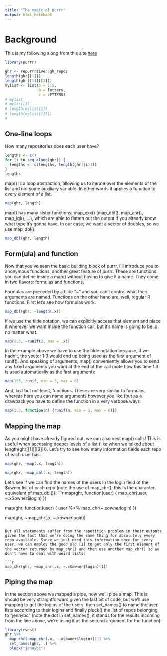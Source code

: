 ```yaml
---
title: "The magic of purrr"
output: html_notebook
---
```


# Background

This is my following along from this site [here](http://ctlente.com/en/purrr-magic/)

```r
library(purrr)

ghr <- repurrrsive::gh_repos
length(ghr[[1]])
length(ghr[[1]][[3]])
mylist <- list(a = 1:5,
               b = letters,
               c = LETTERS)
# mylist
# mylist[1]
# length(mylist[1])
# length(mylist[[1]])
# 

```

## One-line loops
How many repositories does each user have?

```r
lengths <- c()
for (i in seq_along(ghr)) {
  lengths <- c(lengths, length(ghr[[i]]))
}
lengths
```

 map() is a loop abstraction, allowing us to iterate over the elements of the list and not some auxiliary variable. In other words it applies a function to every element of a list.
 
 
 
```r
map(ghr, length)
```

map() has many sister functions, map_xxx() (map_dbl(), map_chr(), map_lgl(), …), which are able to flatten out the output if you already know what type it’s gonna have. In our case, we want a vector of doubles, so we use map_dbl():

```r
map_dbl(ghr, length)
```

## Form(ula) and function
Now that you’ve seen the basic building block of purrr, I’ll introduce you to anonymous functions, another great feature of purrr. These are functions you can define inside a map() without having to give it a name. They come in two flavors: formulas and functions.

Formulas are preceded by a tilde “~” and you can’t control what their arguments are named. Functions on the other hand are, well, regular R functions. First let’s see how formulas work:

```r
map_dbl(ghr, ~length(.x))
```

If we use the tilde notation, we can explicitly access that element and place it wherever we want inside the function call, but it’s name is going to be .x no matter what.
```r
map(1:3, ~runif(2, max = .x))
```

In the example above we have to use the tilde notation because, if we hadn’t, the vector 1:3 would end up being used as the first argument of runif(). And speaking of arguments, map() conveniently allows you to send any fixed arguments you want at the end of the call (note how this time 1:3 is used automatically as the first argument):
```r
map(1:3, runif, min = 3, max = 6)
```

And, last but not least, functions. These are very similar to formulas, whereas here you can name arguments however you like (but as a drawback you have to define the function in a very verbose way):

```r
map(1:3, function(n) {runif(n, min = 3, max = 6)})
```

## Mapping the map
As you might have already figured out, we can also nest map() calls! This is useful when accessing deeper levels of a list (like when we talked about length(ghr[[1]][[3]])). Let’s try to see how many information fields each repo of each user has:
```r
map(ghr, ~map(.x, length))

map(ghr, ~map_dbl(.x, length))
```


Let’s see if we can find the names of the users in the login field of the $owner list of each repo (note the use of map_chr(); this is the character equivalent of map_dbl()):
```r
map(ghr, function(user) {
  map_chr(user, ~.x$owner$login)
})

map(ghr, function(user) {
  user %>% map_chr(~.x$owner$login)
})

map(ghr, ~map_chr(.x, ~.x$owner$login))
```

But all statements suffer from the repetition problem in their outputs given the fact that we’re doing the same thing for absolutely every repo available. Since we just need this information once for every user, we can employ the good old [1] to get only the first element of the vector returned by map_chr() and then use another map_chr() so we don’t have to deal with weird lists:

```r
map_chr(ghr, ~map_chr(.x, ~.x$owner$login)[1])
```

## Piping the map
In the section above we mapped a pipe, now we’ll pipe a map. This is should be very straightforward given the last bit of code, but we’ll use mapping to get the logins of the users, then set_names() to name the user lists according to their logins and finally pluck() the list of repos belonging to “jennybc” (note the dot in set_names(); it stands for the results incoming from the line above, we’re using it as the second argument for the function):

```r
library(rvest)
ghr %>%
  map_chr(~map_chr(.x, ~.x$owner$login)[1]) %>%
  set_names(ghr, .) %>%
  pluck("jennybc")
```

